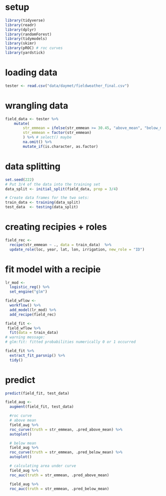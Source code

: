 # setup
```r
library(tidyverse)
library(readr)
library(dplyr)
library(randomForest)
library(tidymodels)
library(skimr)
library(pROC) # roc curves 
library(yardstick)
```

# loading data 
```r
tester <- read.csv("data/daymet/fieldweather_final.csv")
```

# wrangling data
```r
field_data <- tester %>%
    mutate(
        str_emmean = ifelse(str_emmean >= 30.45, "above_mean", "below_mean"),
        str_emmean = factor(str_emmean)
        ) %>% # select() maybe
        na.omit() %>%
        mutate_if(is.character, as.factor)
```

# data splitting
```r
set.seed(222)
# Put 3/4 of the data into the training set 
data_split <- initial_split(field_data, prop = 3/4)

# Create data frames for the two sets:
train_data <- training(data_split)
test_data  <- testing(data_split)
```

# creating recipies + roles
```r
field_rec <- 
  recipe(str_emmean ~ ., data = train_data)  %>% 
  update_role(loc, year, lat, lon, irrigation, new_role = "ID") 
```

# fit model with a recipie
```r
lr_mod <- 
  logistic_reg() %>% 
  set_engine("glm")

field_wflow <- 
  workflow() %>% 
  add_model(lr_mod) %>% 
  add_recipe(field_rec)

field_fit <- 
 field_wflow %>% 
  fit(data = train_data)
# warning message:
# glm:fit: fitted probabilities numerically 0 or 1 occurred

field_fit %>% 
  extract_fit_parsnip() %>% 
  tidy()
```

# predict
```r
predict(field_fit, test_data)

field_aug <- 
  augment(field_fit, test_data)

  #roc curve
  # above mean 
  field_aug %>% 
  roc_curve(truth = str_emmean, .pred_above_mean) %>% 
  autoplot()

  # below mean
  field_aug %>% 
  roc_curve(truth = str_emmean, .pred_below_mean) %>% 
  autoplot()

  # calculating area under curve
  field_aug %>% 
  roc_auc(truth = str_emmean, .pred_above_mean)

  field_aug %>% 
  roc_auc(truth = str_emmean, .pred_below_mean)


```


